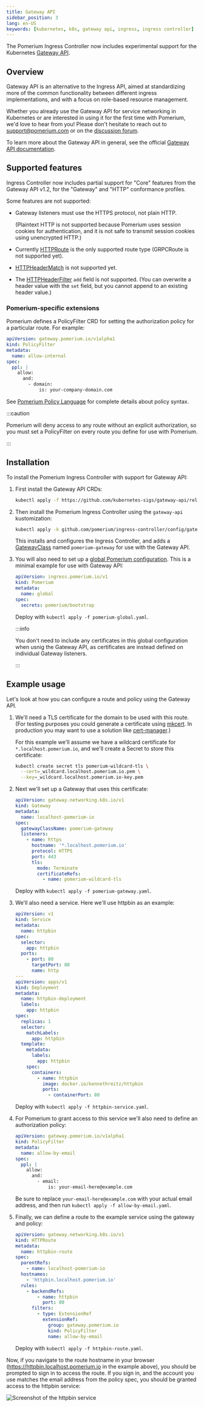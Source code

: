 ```yaml
---
title: Gateway API
sidebar_position: 3
lang: en-US
keywords: [kubernetes, k8s, gateway api, ingress, ingress controller]
---
```


The Pomerium Ingress Controller now includes experimental support for the Kubernetes [Gateway API].

## Overview

Gateway API is an alternative to the Ingress API, aimed at standardizing more of the common functionality between different ingress implementations, and with a focus on role-based resource management.

Whether you already use the Gateway API for service networking in Kubernetes or are interested in using it for the first time with Pomerium, we'd love to hear from you! Please don't hesitate to reach out to support@pomerium.com or on the [discussion forum](https://discuss.pomerium.com).

To learn more about the Gateway API in general, see the official [Gateway API documentation][gateway api].

## Supported features

Ingress Controller now includes partial support for "Core" features from the Gateway API v1.2, for the "Gateway" and "HTTP" conformance profiles.

Some features are not supported:

- Gateway listeners must use the HTTPS protocol, not plain HTTP.

  (Plaintext HTTP is not supported because Pomerium uses session cookies for authentication, and it is not safe to transmit session cookies using unencrypted HTTP.)

- Currently [HTTPRoute](https://gateway-api.sigs.k8s.io/api-types/httproute/) is the only supported route type (GRPCRoute is not supported yet).

- [HTTPHeaderMatch](https://gateway-api.sigs.k8s.io/reference/spec/#gateway.networking.k8s.io%2fv1.HTTPHeaderMatch) is not supported yet.

- The [HTTPHeaderFilter](https://gateway-api.sigs.k8s.io/reference/spec/#gateway.networking.k8s.io%2fv1.HTTPHeaderFilter) `add` field is not supported. (You can overwrite a header value with the `set` field, but you cannot append to an existing header value.)

### Pomerium-specific extensions

Pomerium defines a PolicyFilter CRD for setting the authorization policy for a particular route. For example:

```yaml
apiVersion: gateway.pomerium.io/v1alpha1
kind: PolicyFilter
metadata:
  name: allow-internal
spec:
  ppl: |
    allow:
      and:
        - domain:
            is: your-company-domain.com
```

See [Pomerium Policy Language](/docs/capabilities/ppl) for complete details about policy syntax.

:::caution

Pomerium will deny access to any route without an explicit authorization, so you must set a PolicyFilter on every route you define for use with Pomerium.

:::

## Installation

To install the Pomerium Ingress Controller with support for Gateway API:

1. First install the Gateway API CRDs:

   ```sh
   kubectl apply -f https://github.com/kubernetes-sigs/gateway-api/releases/download/v1.2.0/standard-install.yaml
   ```

1. Then install the Pomerium Ingress Controller using the `gateway-api` kustomization:

   ```sh
   kubectl apply -k github.com/pomerium/ingress-controller/config/gateway-api\?ref=v0.28.0
   ```

   This installs and configures the Ingress Controller, and adds a [GatewayClass](https://gateway-api.sigs.k8s.io/concepts/api-overview/#gatewayclass) named `pomerium-gateway` for use with the Gateway API.

1. You will also need to set up a [global Pomerium configuration](/docs/deploy/k8s//configure). This is a minimal example for use with Gateway API:

   ```yaml title="pomerium-global.yaml"
   apiVersion: ingress.pomerium.io/v1
   kind: Pomerium
   metadata:
     name: global
   spec:
     secrets: pomerium/bootstrap
   ```

   Deploy with `kubectl apply -f pomerium-global.yaml`.

   :::info

   You don't need to include any certificates in this global configuration when usnig the Gateway API, as certificates are instead defined on individual Gateway listeners.

   :::

## Example usage

Let's look at how you can configure a route and policy using the Gateway API.

1. We'll need a TLS certificate for the domain to be used with this route. (For testing purposes you could generate a certificate using [mkcert]. In production you may want to use a solution like [cert-manager](https://cert-manager.io/docs/usage/gateway/).)

   For this example we'll assume we have a wildcard certificate for `*.localhost.pomerium.io`, and we'll create a Secret to store this certificate:

   ```bash
   kubectl create secret tls pomerium-wildcard-tls \
     --cert=_wildcard.localhost.pomerium.io.pem \
     --key=_wildcard.localhost.pomerium.io-key.pem
   ```

1. Next we'll set up a Gateway that uses this certificate:

   ```yaml title="pomerium-gateway.yaml"
   apiVersion: gateway.networking.k8s.io/v1
   kind: Gateway
   metadata:
     name: localhost-pomerium-io
   spec:
     gatewayClassName: pomerium-gateway
     listeners:
       - name: https
         hostname: '*.localhost.pomerium.io'
         protocol: HTTPS
         port: 443
         tls:
           mode: Terminate
           certificateRefs:
             - name: pomerium-wildcard-tls
   ```

   Deploy with `kubectl apply -f pomerium-gateway.yaml`.

1. We'll also need a service. Here we'll use httpbin as an example:

   ```yaml title="httpbin-service.yaml"
   apiVersion: v1
   kind: Service
   metadata:
     name: httpbin
   spec:
     selector:
       app: httpbin
     ports:
       - port: 80
         targetPort: 80
         name: http
   ---
   apiVersion: apps/v1
   kind: Deployment
   metadata:
     name: httpbin-deployment
     labels:
       app: httpbin
   spec:
     replicas: 1
     selector:
       matchLabels:
         app: httpbin
     template:
       metadata:
         labels:
           app: httpbin
       spec:
         containers:
           - name: httpbin
             image: docker.io/kennethreitz/httpbin
             ports:
               - containerPort: 80
   ```

   Deploy with `kubectl apply -f httpbin-service.yaml`.

1. For Pomerium to grant access to this service we'll also need to define an authorization policy:

   ```yaml title="allow-by-email.yaml"
   apiVersion: gateway.pomerium.io/v1alpha1
   kind: PolicyFilter
   metadata:
     name: allow-by-email
   spec:
     ppl: |
       allow:
         and:
           - email:
               is: your-email-here@example.com
   ```

   Be sure to replace `your-email-here@example.com` with your actual email address, and then run `kubectl apply -f allow-by-email.yaml`.

1. Finally, we can define a route to the example service using the gateway and policy:

   ```yaml title="httpbin-route.yaml"
   apiVersion: gateway.networking.k8s.io/v1
   kind: HTTPRoute
   metadata:
     name: httpbin-route
   spec:
     parentRefs:
       - name: localhost-pomerium-io
     hostnames:
       - 'httpbin.localhost.pomerium.io'
     rules:
       - backendRefs:
           - name: httpbin
             port: 80
         filters:
           - type: ExtensionRef
             extensionRef:
               group: gateway.pomerium.io
               kind: PolicyFilter
               name: allow-by-email
   ```

   Deploy with `kubectl apply -f httpbin-route.yaml`.

Now, if you navigate to the route hostname in your browser (https://httpbin.localhost.pomerium.io in the example above), you should be prompted to sign in to access the route. If you sign in, and the account you use matches the email address from the policy spec, you should be granted access to the httpbin service:

![Screenshot of the httpbin service](./img/httpbin.png)

[mkcert]: https://github.com/FiloSottile/mkcert
[gateway api]: https://gateway-api.sigs.k8s.io/
